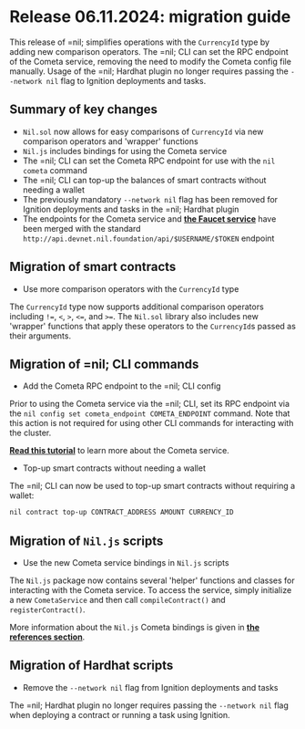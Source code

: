 # Release 06.11.2024: migration guide

This release of =nil; simplifies operations with the `CurrencyId` type by adding new comparison operators. The =nil; CLI can set the RPC endpoint of the Cometa service, removing the need to modify the Cometa config file manually. Usage of the =nil; Hardhat plugin no longer requires passing the `--network nil` flag to Ignition deployments and tasks.

## Summary of key changes

* `Nil.sol` now allows for easy comparisons of `CurrencyId` via new comparison operators and 'wrapper' functions
* `Nil.js` includes bindings for using the Cometa service
* The =nil; CLI can set the Cometa RPC endpoint for use with the `nil cometa` command
* The =nil; CLI can top-up the balances of smart contracts without needing a wallet
* The previously mandatory `--network nil` flag has been removed for Ignition deployments and tasks in the =nil; Hardhat plugin
* The endpoints for the Cometa service and [**the Faucet service**](../getting-started/essentials/tokens-multi-currency.mdx#currency-faucet-service) have been merged with the standard `http://api.devnet.nil.foundation/api/$USERNAME/$TOKEN` endpoint

## Migration of smart contracts

* Use more comparison operators with the `CurrencyId` type

The `CurrencyId` type now supports additional comparison operators including `!=`, `<`, `>`, `<=`, and `>=`. The `Nil.sol` library also includes new 'wrapper' functions that apply these operators to the `CurrencyId`s passed as their arguments.

## Migration of =nil; CLI commands

* Add the Cometa RPC endpoint to the =nil; CLI config

Prior to using the Cometa service via the =nil; CLI, set its RPC endpoint via the `nil config set cometa_endpoint COMETA_ENDPOINT` command. Note that this action is not required for using other CLI commands for interacting with the cluster.

[**Read this tutorial**](../guides/cometa-and-debugging.mdx) to learn more about the Cometa service.

* Top-up smart contracts without needing a wallet

The =nil; CLI can now be used to top-up smart contracts without requiring a wallet:

```bash
nil contract top-up CONTRACT_ADDRESS AMOUNT CURRENCY_ID
```

## Migration of `Nil.js` scripts

* Use the new Cometa service bindings in `Nil.js` scripts

The `Nil.js` package now contains several 'helper' functions and classes for interacting with the Cometa service. To access the service, simply initialize a new `CometaService` and then call `compileContract()` and `registerContract()`.

More information about the `Nil.js` Cometa bindings is given in [**the references section**](../reference/client/index.mdx).

## Migration of Hardhat scripts

* Remove the `--network nil` flag from Ignition deployments and tasks

The =nil; Hardhat plugin no longer requires passing the `--network nil` flag when deploying a contract or running a task using Ignition.

